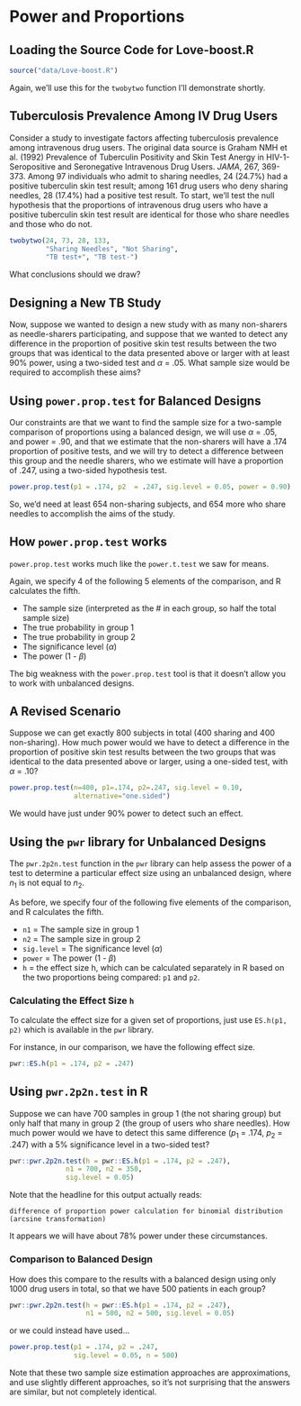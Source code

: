 # Power and Proportions

## Loading the Source Code for Love-boost.R

```r
source("data/Love-boost.R")
```

Again, we'll use this for the `twobytwo` function I'll demonstrate shortly.

## Tuberculosis Prevalence Among IV Drug Users

Consider a study to investigate factors affecting tuberculosis prevalence among intravenous drug users. The original data source is Graham NMH et al. (1992) Prevalence of Tuberculin Positivity and Skin Test Anergy in HIV-1-Seropositive and Seronegative Intravenous Drug Users. *JAMA*, 267, 369-373. Among 97 individuals who admit to sharing needles, 24 (24.7%) had a positive tuberculin skin test result; among 161 drug users who deny sharing needles, 28 (17.4%) had a positive test result.  To start, we'll test the null hypothesis that the proportions of intravenous drug users who have a positive tuberculin skin test result are identical for those who share needles and those who do not.

```r
twobytwo(24, 73, 28, 133, 
         "Sharing Needles", "Not Sharing", 
         "TB test+", "TB test-")
```

What conclusions should we draw?

## Designing a New TB Study

Now, suppose we wanted to design a new study with as many non-sharers as needle-sharers participating, and suppose that we wanted to detect any difference in the proportion of positive skin test results between the two groups that was identical to the data presented above or larger with at least 90% power, using a two-sided test and $\alpha$ = .05. What sample size would be required to accomplish these aims?

## Using `power.prop.test` for Balanced Designs

Our constraints are that we want to find the sample size for a two-sample comparison of proportions using a balanced design, we will use $\alpha$ = .05, and power = .90, and that we estimate that the non-sharers will have a .174 proportion of positive tests, and we will try to detect a difference between this group and the needle sharers, who we estimate will have a proportion of .247, using a two-sided hypothesis test.

```r
power.prop.test(p1 = .174, p2  = .247, sig.level = 0.05, power = 0.90)
```

So, we'd need at least 654 non-sharing subjects, and 654 more who share needles to accomplish the aims of the study.

## How `power.prop.test` works

`power.prop.test` works much like the `power.t.test` we saw for means. 

Again, we specify 4 of the following 5 elements of the comparison, and R calculates the fifth.

- The sample size (interpreted as the # in each group, so half the total sample size)
- The true probability in group 1
- The true probability in group 2
- The significance level ($\alpha$)
- The power (1 - $\beta$)

The big weakness with the `power.prop.test` tool is that it doesn't allow you to work with unbalanced designs.

## A Revised Scenario

Suppose we can get exactly 800 subjects in total (400 sharing and 400 non-sharing).  How much power would we have to detect a difference in the proportion of positive skin test results between the two groups that was identical to the data presented above or larger, using a one-sided test, with $\alpha$ = .10?

```r
power.prop.test(n=400, p1=.174, p2=.247, sig.level = 0.10,
                alternative="one.sided")
```

We would have just under 90% power to detect such an effect.

## Using the `pwr` library for Unbalanced Designs

The `pwr.2p2n.test` function in the `pwr` library can help assess the power of a test to determine a particular effect size using an unbalanced design, where $n_1$ is not equal to $n_2$. 

As before, we specify four of the following five elements of the comparison, and R calculates the fifth.

- `n1` = The sample size in group 1
- `n2` = The sample size in group 2
- `sig.level` = The significance level ($\alpha$)
- `power` = The power (1 - $\beta$)
- `h` = the effect size h, which can be calculated separately in R based on the two proportions being compared: `p1` and `p2`.

### Calculating the Effect Size `h`

To calculate the effect size for a given set of proportions, just use `ES.h(p1, p2)` which is available in the `pwr` library.

For instance, in our comparison, we have the following effect size.

```r
pwr::ES.h(p1 = .174, p2 = .247)
```

## Using `pwr.2p2n.test` in R

Suppose we can have 700 samples in group 1 (the not sharing group) but only half that many in group 2 (the group of users who share needles). How much power would we have to detect this same difference ($p_1$ = .174, $p_2$ = .247) with a 5% significance level in a two-sided test?

```r
pwr::pwr.2p2n.test(h = pwr::ES.h(p1 = .174, p2 = .247), 
              n1 = 700, n2 = 350,
              sig.level = 0.05)
```

Note that the headline for this output actually reads:

```
difference of proportion power calculation for binomial distribution 
(arcsine transformation) 
```

It appears we will have about 78% power under these circumstances.

### Comparison to Balanced Design

How does this compare to the results with a balanced design using only 1000 drug users in total, so that we have 500 patients in each group?

```r
pwr::pwr.2p2n.test(h = pwr::ES.h(p1 = .174, p2 = .247), 
                   n1 = 500, n2 = 500, sig.level = 0.05)
```

or we could instead have used...

```r
power.prop.test(p1 = .174, p2 = .247, 
                sig.level = 0.05, n = 500)
```

Note that these two sample size estimation approaches are approximations, and use slightly different approaches, so it's not surprising that the answers are similar, but not completely identical.



